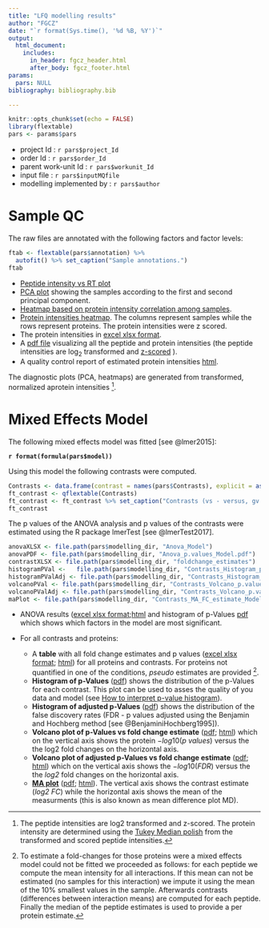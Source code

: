 ```yaml
---
title: "LFQ modelling results"
author: "FGCZ"
date: "`r format(Sys.time(), '%d %B, %Y')`"
output: 
  html_document:
    includes:
      in_header: fgcz_header.html
      after_body: fgcz_footer.html
params:
  pars: NULL
bibliography: bibliography.bib

---
```




```r
knitr::opts_chunk$set(echo = FALSE)
library(flextable)
pars <- params$pars
```


- project Id : `r pars$project_Id`
- order Id : `r pars$order_Id`
- parent work-unit Id : `r pars$workunit_Id`
- input file : `r pars$inputMQfile`
- modelling implemented by : `r pars$author`


# Sample QC

The raw files are annotated with the following factors and factor levels:

```r
ftab <- flextable(pars$annotation) %>%
  autofit() %>% set_caption("Sample annotations.")
ftab

```


- [Peptide intensity vs RT plot](qc_results/retention_time_plot.png){target="_blank"}
- [PCA plot](qc_results/protein_intensities_PCA_.pdf){target="_blank"} showing the samples according to the first and second principal component.
- [Heatmap based on protein intensity correlation among samples](qc_results/protein_intensities_heatmap_correlation_.pdf){target="_blank"}.
- [Protein intensities heatmap](qc_results/protein_intensities_heatmap_.pdf){target="_blank"}. The columns represent samples while the rows represent proteins. The protein intensities were z scored.
- The protein intensities in [excel xlsx format](qc_results/protein_intensities_wide_.xlsx){target="_blank"}.
- A [pdf file](qc_results/protein_intensities_inference_figures.pdf){target="_blank"} visualizing all the peptide and protein intensities (the peptide intensities are $\log_2$ transformed and [z-scored](https://en.wikipedia.org/wiki/Standard_score) ). 
- A quality control report of estimated protein intensities [html](qc_results/protein_intensities_qc.html){target="_blank"}.

The diagnostic plots (PCA, heatmaps) are generated from transformed, normalized aprotein intensities [^1]. 

[^1]: The peptide intensities are log2 transformed and z-scored. The protein intensity are determined using the [Tukey Median polish](https://en.wikipedia.org/wiki/Median_polish) from the transformed and scored peptide intensities.  


# Mixed Effects Model

The following mixed effects model was fitted [see @lmer2015]: 

__`r format(formula(pars$model))`__

Using this model the following contrasts were computed. 

```r
Contrasts <- data.frame(contrast = names(pars$Contrasts), explicit = as.character(pars$Contrasts))
ft_contrast <- qflextable(Contrasts)
ft_contrast <- ft_contrast %>% set_caption("Contrasts (vs - versus, gv - given).")
ft_contrast
```


The p values of the ANOVA analysis and p values of the contrasts were estimated using the R package lmerTest [see @lmerTest2017].


```r
anovaXLSX <- file.path(pars$modelling_dir, "Anova_Model")
anovaPDF <- file.path(pars$modelling_dir, "Anova_p.values_Model.pdf")
contrastXLSX <- file.path(pars$modelling_dir, "foldchange_estimates")
histogramPVal <-   file.path(pars$modelling_dir, "Contrasts_Histogram_p.value_Model")
histogramPValAdj <- file.path(pars$modelling_dir, "Contrasts_Histogram_p.value.adjusted_Model")
volcanoPVal <- file.path(pars$modelling_dir, "Contrasts_Volcano_p.value_Model")
volcanoPValAdj <- file.path(pars$modelling_dir, "Contrasts_Volcano_p.value.adjusted_Model")
maPlot <- file.path(pars$modelling_dir, "Contrasts_MA_FC_estimate_Model")
```


- ANOVA results ([excel xlsx format](`r paste0(anovaXLSX,".xlsx")`);[html](`r paste0(anovaXLSX,".html")`){target="_blank"} and histogram of p-Values [pdf](`r anovaPDF`){target="_blank"} which shows which factors in the model are most significant.

- For all contrasts and proteins:
    - A __table__ with all fold change estimates and p values ([excel xlsx format](`r paste0(contrastXLSX,".xlsx")`); [html](`r paste0(contrastXLSX,".html")`){target="_blank"}) for all proteins and contrasts. For proteins not quantified in one of the conditions, _pseudo_ estimates are provided [^2].
    - __Histogram of p-Values__ ([pdf](`r paste0(histogramPVal,".pdf")`){target="_blank"}) shows the distribution of the p-Values for each contrast. This plot can be used to asses the quality of you data and model (see [How to interpret p-value histogram]( http://varianceexplained.org/statistics/interpreting-pvalue-histogram/)).
    - __Histogram of adjusted p-Values__ ([pdf](`r paste0(histogramPValAdj,".pdf")`){target="_blank"}) shows the distribution of the false discovery rates (FDR - p values adjusted using the Benjamin and Hochberg method [see @BenjaminiHochberg1995]).
    - __Volcano plot of p-Values vs fold change estimate__ ([pdf](`r  paste0(volcanoPVal,".pdf")`){target="_blank"}; [html](`r paste0(volcanoPVal,".html")`){target="_blank"}) which on the vertical axis shows the protein $-log10(p~values)$ versus the the log2 fold changes on the horizontal axis.
    - __Volcano plot of adjusted p-Values vs fold change estimate__ ([pdf](`r paste0(volcanoPValAdj,".pdf")`){target="_blank"}; [html](`r paste0(volcanoPValAdj, ".html")`){target="_blank"})  which on the vertical axis shows the $-log10(FDR)$ versus the the _log2_ fold changes on the horizontal axis.
    - [__MA plot__](https://en.wikipedia.org/wiki/MA_plot) ([pdf](`r paste0(maPlot,".pdf")`){target="_blank"}; [html](`r paste0(maPlot, ".html")`){target="_blank"}). The vertical axis shows the contrast estimate (_log2 FC_) while the horizontal axis shows the mean of the measurments (this is also known as mean difference plot MD).
    


[^2]: To estimate a fold-changes for those proteins were a mixed effects model could not be fitted we proceeded as follows: for each peptide we compute the mean intensity for all interactions. If this mean can not be estimated (no samples for this interaction) we impute it using the mean of the $10\%$ smallest values in the sample. Afterwards contrasts (differences between interaction means) are computed for each peptide. Finally the median of the peptide estimates is used to provide a per protein estimate.  
